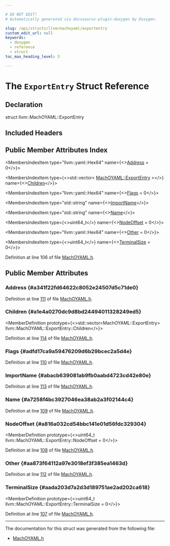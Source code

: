 ```yaml
---

# DO NOT EDIT!
# Automatically generated via docusaurus-plugin-doxygen by Doxygen.

slug: /api/structs/llvm/machoyaml/exportentry
custom_edit_url: null
keywords:
  - doxygen
  - reference
  - struct
toc_max_heading_level: 3

---
```





# The `ExportEntry` Struct Reference

<DoxygenPage pluginConfig={pluginConfig}>



## Declaration

<CodeBlock>struct llvm::MachOYAML::ExportEntry</CodeBlock>

## Included Headers

<IncludesList>
<IncludesListItem
  filePath="llvm/ObjectYAML/MachOYAML.h"
  permalink="/docs/api/files/include/include/llvm/include/llvm/objectyaml/machoyaml-h"
  isLocal="true" />
</IncludesList>

## Public Member Attributes Index

<MembersIndex>

<MembersIndexItem
  type="llvm::yaml::Hex64"
  name={<><a href="#a341f22fd64622c8052e24507d5c71de0">Address</a> = 0</>}>
</MembersIndexItem>

<MembersIndexItem
  type={<>std::vector&lt; <a href="/docs/api/structs/llvm/machoyaml/exportentry">MachOYAML::ExportEntry</a> &gt;</>}
  name={<><a href="#a1e4a0270dc9d8bd24494011328249ed5">Children</a></>}>
</MembersIndexItem>

<MembersIndexItem
  type="llvm::yaml::Hex64"
  name={<><a href="#adfd17ca9a59476209d6b29bcec2a5d4e">Flags</a> = 0</>}>
</MembersIndexItem>

<MembersIndexItem
  type="std::string"
  name={<><a href="#abacb639081ab9fb0aabd4723cd42e80e">ImportName</a></>}>
</MembersIndexItem>

<MembersIndexItem
  type="std::string"
  name={<><a href="#a7258f4bc3927046ea38ab2a3f02144c4">Name</a></>}>
</MembersIndexItem>

<MembersIndexItem
  type={<>uint64&#95;t</>}
  name={<><a href="#a816a032cd54bbc141e01d56fdc329304">NodeOffset</a> = 0</>}>
</MembersIndexItem>

<MembersIndexItem
  type="llvm::yaml::Hex64"
  name={<><a href="#aa873f64112a97e3018ef3f385ea1463d">Other</a> = 0</>}>
</MembersIndexItem>

<MembersIndexItem
  type={<>uint64&#95;t</>}
  name={<><a href="#aada203d7a2d3d189751ae2ad202ca618">TerminalSize</a> = 0</>}>
</MembersIndexItem>

</MembersIndex>


Definition at line 106 of file <a href="/docs/api/files/include/include/llvm/include/llvm/objectyaml/machoyaml-h">MachOYAML.h</a>.

<SectionDefinition>

## Public Member Attributes

### Address {#a341f22fd64622c8052e24507d5c71de0}

<MemberDefinition
  prototype="llvm::yaml::Hex64 llvm::MachOYAML::ExportEntry::Address = 0">

Definition at line <a href="/docs/api/files/include/include/llvm/include/llvm/objectyaml/machoyaml-h/#l00111">111</a> of file <a href="/docs/api/files/include/include/llvm/include/llvm/objectyaml/machoyaml-h">MachOYAML.h</a>.
</MemberDefinition>

### Children {#a1e4a0270dc9d8bd24494011328249ed5}

<MemberDefinition
  prototype={<>std::vector&lt;MachOYAML::ExportEntry&gt; llvm::MachOYAML::ExportEntry::Children</>}>

Definition at line <a href="/docs/api/files/include/include/llvm/include/llvm/objectyaml/machoyaml-h/#l00114">114</a> of file <a href="/docs/api/files/include/include/llvm/include/llvm/objectyaml/machoyaml-h">MachOYAML.h</a>.
</MemberDefinition>

### Flags {#adfd17ca9a59476209d6b29bcec2a5d4e}

<MemberDefinition
  prototype="llvm::yaml::Hex64 llvm::MachOYAML::ExportEntry::Flags = 0">

Definition at line <a href="/docs/api/files/include/include/llvm/include/llvm/objectyaml/machoyaml-h/#l00110">110</a> of file <a href="/docs/api/files/include/include/llvm/include/llvm/objectyaml/machoyaml-h">MachOYAML.h</a>.
</MemberDefinition>

### ImportName {#abacb639081ab9fb0aabd4723cd42e80e}

<MemberDefinition
  prototype="std::string llvm::MachOYAML::ExportEntry::ImportName">

Definition at line <a href="/docs/api/files/include/include/llvm/include/llvm/objectyaml/machoyaml-h/#l00113">113</a> of file <a href="/docs/api/files/include/include/llvm/include/llvm/objectyaml/machoyaml-h">MachOYAML.h</a>.
</MemberDefinition>

### Name {#a7258f4bc3927046ea38ab2a3f02144c4}

<MemberDefinition
  prototype="std::string llvm::MachOYAML::ExportEntry::Name">

Definition at line <a href="/docs/api/files/include/include/llvm/include/llvm/objectyaml/machoyaml-h/#l00109">109</a> of file <a href="/docs/api/files/include/include/llvm/include/llvm/objectyaml/machoyaml-h">MachOYAML.h</a>.
</MemberDefinition>

### NodeOffset {#a816a032cd54bbc141e01d56fdc329304}

<MemberDefinition
  prototype={<>uint64&#95;t llvm::MachOYAML::ExportEntry::NodeOffset = 0</>}>

Definition at line <a href="/docs/api/files/include/include/llvm/include/llvm/objectyaml/machoyaml-h/#l00108">108</a> of file <a href="/docs/api/files/include/include/llvm/include/llvm/objectyaml/machoyaml-h">MachOYAML.h</a>.
</MemberDefinition>

### Other {#aa873f64112a97e3018ef3f385ea1463d}

<MemberDefinition
  prototype="llvm::yaml::Hex64 llvm::MachOYAML::ExportEntry::Other = 0">

Definition at line <a href="/docs/api/files/include/include/llvm/include/llvm/objectyaml/machoyaml-h/#l00112">112</a> of file <a href="/docs/api/files/include/include/llvm/include/llvm/objectyaml/machoyaml-h">MachOYAML.h</a>.
</MemberDefinition>

### TerminalSize {#aada203d7a2d3d189751ae2ad202ca618}

<MemberDefinition
  prototype={<>uint64&#95;t llvm::MachOYAML::ExportEntry::TerminalSize = 0</>}>

Definition at line <a href="/docs/api/files/include/include/llvm/include/llvm/objectyaml/machoyaml-h/#l00107">107</a> of file <a href="/docs/api/files/include/include/llvm/include/llvm/objectyaml/machoyaml-h">MachOYAML.h</a>.
</MemberDefinition>

</SectionDefinition>

<hr/>

The documentation for this struct was generated from the following file:

<ul>
<li><a href="/docs/api/files/include/include/llvm/include/llvm/objectyaml/machoyaml-h">MachOYAML.h</a></li>
</ul>

</DoxygenPage>
